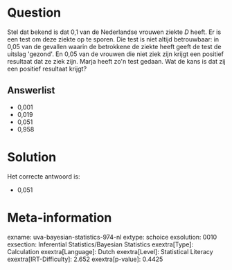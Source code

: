 Question
========

Stel dat bekend is dat 0,1 van de Nederlandse vrouwen ziekte *D* heeft.
Er is een test om deze ziekte op te sporen. Die test is niet altijd
betrouwbaar: in 0,05 van de gevallen waarin de betrokkene de ziekte
heeft geeft de test de uitslag \'gezond\'. En 0,05 van de vrouwen die
niet ziek zijn krijgt een positief resultaat dat ze ziek zijn. Marja
heeft zo\'n test gedaan. Wat de kans is dat zij een positief resultaat
krijgt?


Answerlist
----------

* 0,001
* 0,019
* 0,051
* 0,958

Solution
========

Het correcte antwoord is: 

* 0,051

Meta-information
================
exname: uva-bayesian-statistics-974-nl
extype: schoice
exsolution: 0010
exsection: Inferential Statistics/Bayesian Statistics
exextra[Type]: Calculation
exextra[Language]: Dutch
exextra[Level]: Statistical Literacy
exextra[IRT-Difficulty]: 2.652
exextra[p-value]: 0.4425
